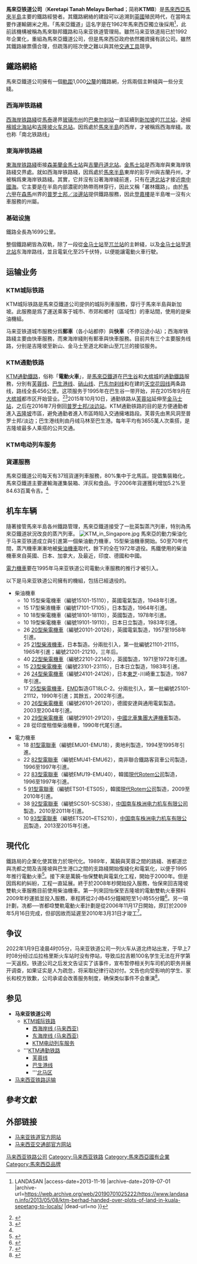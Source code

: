 {{noteTA
|G1=Railway
}}
{{expand language|en}}
{{Otheruses|subject=马来西亚的国营铁路公司|other=马来西亚的铁路运输系统|马来西亚铁路运输}}
{{Infobox company
| name = 马来亚铁道公司
| company_name_en = {{lang|ms|Keretapi Tanah Melayu Berhad}}<br />{{lang|jv|كريتاڤي تانه ملايو}}
| logo = Keretapi_Tanah_Melayu_Berhad_Logo.svg
| logo_size  = 200px
| type = [[国有企业|国有企业]]
| foundation = 1992年8月1日
| predecessor = 马来联邦铁路（1901年—1948年）<br />马来亚铁道（1948年—1992年）
| location = {{MAL}}{{KL}}
| area_served = [[马来西亚半岛|马来西亚半岛]]
| key_people = 
| industry = [[铁路运输|铁路运输]]
| revenue = 
| operating_income = 
| net_income = 
| assets = 
| owner = [[马来西亚政府|马来西亚政府]]
| num_employees    = 
| subsid = 
| footnotes = 
| homepage = http://www.ktmb.com.my/
}}
'''馬來亞铁道公司'''（'''Keretapi Tanah Melayu Berhad'''；简称'''KTMB'''）是[[馬來西亞|馬來西亞]][[馬來半島|馬來半島]]主要的鐵路經營者。其鐵路網絡的建設可以追溯到[[英國|英國]]殖民時代，在當時主要作運輸錫米之用。「馬來亞鐵道」這名字是在1962年馬來西亞獨立後採用<ref>{{Cite web |url=http://landasan.info/2013/05/08/ktm-berhad-handed-over-plots-of-land-in-kuala-sepetang-to-locals/ |title=KTM Berhad handed over plots of land in Kuala Sepetang to locals {{!}} LANDASAN<!-- Bot generated title --> |access-date=2013-11-16 |archive-date=2019-07-01 |archive-url=https://web.archive.org/web/20190701025222/https://www.landasan.info/2013/05/08/ktm-berhad-handed-over-plots-of-land-in-kuala-sepetang-to-locals/ |dead-url=no }}</ref>，此前該機構被稱為馬來聯邦鐵路和马来亚铁道管理局。雖然马来亚铁道局已於1992年企業化，重組為馬來亞鐵道公司，但是馬來西亞政府依然獨資擁有該公司。雖然其鐵路線票價合理，但疏落的班次使之難以與其他[[交通工具|交通工具]]競爭。

==鐵路網絡==
馬來亞鐵道公司擁有一個[[軌距|軌距]]1,000[[公釐|公釐]]的鐵路網，分爲兩個主幹綫與一些分支綫。
===西海岸铁路綫===
[[西海岸线_(马来西亚)|西海岸铁路綫]]從[[马来西亚|馬]][[泰国|泰]]邊界[[玻璃市|玻璃市州]]的[[巴東勿剎站|巴東勿剎站]]一直延續到[[新加坡|新加坡]]的[[兀兰站|兀兰站]]，途經[[檳城|檳城]][[北海站_(马来西亚)|北海站]]和[[吉隆坡火车总站|吉隆坡火车总站]]。因爲處於[[馬來半島|馬來半島]]的西岸，才被稱爲西海岸綫。故也称「南北铁路线」

===東海岸铁路綫===
[[东海岸线_(马来西亚)|東海岸铁路綫]]銜接[[森美蘭|森美蘭]][[金馬士站|金馬士站]]與[[吉蘭丹|吉蘭丹]][[道北站|道北站]]。[[金馬士站|金馬士站]]是西海岸與東海岸铁路綫交界處。就如西海岸铁路綫，因爲處於[[馬來半島|馬來半島]]東岸的彭亨州與吉蘭丹州，才被稱爲東海岸铁路綫。其實，它并沒有沿著海岸綫前進，只有在[[道北站|道北站]]才接近[[南中國海|南中國海]]。它主要是在半島内部濃密的熱帶雨林穿行，因此又稱「叢林鐵路」。由於[[马六甲|馬六甲]]在[[森美兰|森]][[馬六甲|馬]]州界的[[普罗士邦／淡邊站|普罗士邦／淡邊站]]提供鐵路服務，因此[[登嘉樓|登嘉樓]]是半島唯一沒有火車服務的州屬。

===基础设施===
鐵路全長為1699公里。

整個鐵路網皆為双軌，除了一段從[[金马士站|金马士站]]至[[兀兰站|兀兰站]]的主幹綫，以及[[金马士站|金马士站]]至[[道北站|道北站]]东海岸路线，並且電氣化至25千伏特，以便能讓電動火車行駛。

==运输业务==
===KTM城际铁路===
{{main|KTM城际铁路}}
KTM城际铁路是馬來亞鐵道公司提供的城际列車服務，穿行于馬來半島與新加坡。此服務是爲了運送乘客于城市、市郊和鄉村（區域性）的車站間，使用的是柴油機組。

马来亚铁道城市服務分爲'''郵車'''（各小站都停）與'''快車'''（不停沿途小站）；西海岸铁路綫主要由快車服務，而東海岸綫則有郵車與快車服務。目前共有三个主要服务线路，分别是吉隆坡至新山、金马士至道北和新山至兀兰的接驳服务。

===KTM通勤铁路===
{{main|KTM通勤铁路}}
[[KTM通勤鐵路|KTM通勤鐵路]]，俗称「'''電動火車'''」，是[[馬來亞鐵道|馬來亞鐵道]]在[[巴生谷|巴生谷]]和[[大槟城|大槟城]]的[[通勤鐵路|通勤鐵路]]服務，分別有[[芙蓉线|芙蓉线]]、[[巴生港线|巴生港线]]、[[KTM通勤铁路北马区|硝山线]]、[[KTM通勤铁路北马区|巴东勿刹线]]和在建的[[巴生谷车站列表|天空花园线]]两条路线，路线全長456公里。这项服务于1995年在巴生谷一带开始，并在2015年9月在[[大槟城|大槟城]]都市区开始营业。<ref>{{cite web |url=http://www.ktmb.com.my/images/KENYATAANMEDIARENSHUTTLEUTARA.PDF |title=KTM Berhad akan memperkenalkan perkhidmatan Tren Shuttle Komuter di Sektor Utara (KTM Berhad will introduce the Komuter Shuttle Train Service in the Northern Sector)(in Malay) |publisher=KTM Berhad |date=7 September 2015 |accessdate=11 September 2015 |deadurl=yes |archiveurl=https://web.archive.org/web/20150918234732/http://www.ktmb.com.my/images/KENYATAANMEDIARENSHUTTLEUTARA.PDF |archivedate=2015-09-18 }}</ref><ref>{{cite news |author=Audrey Dermawan |url=http://www.nst.com.my/news/2015/09/ktm-shuttle-train-service-begins-today |title=KTM shuttle train service begins today |work=New Straits Times |location=Kuala Lumpur |date=11 September 2015 |accessdate=11 September 2015 |archive-date=2020-06-21 |archive-url=https://web.archive.org/web/20200621094201/https://www.nst.com.my/news/2015/09/ktm-shuttle-train-service-begins-today |dead-url=no }}</ref>2015年10月10日，通勤铁路从[[芙蓉站|芙蓉站]]延伸至[[金马士站|金马士站]]，之后在2016年7月倒回[[普罗士邦/淡边站|普罗士邦/淡边站]]。KTM通勤铁路的目的是方便通勤者進入[[吉隆坡|吉隆坡]]市區，避免通勤者進入市區時陷入交通擁堵路段。芙蓉先由黑风洞至普罗士邦/淡边；巴生港线則由丹绒马林至巴生港。每年平均有3655萬人次乘搭，是吉隆坡最多人乘搭的公共交通。

===KTM电动列车服务===
{{main|KTM电动列车服务}}

===貨運服務===
馬來亞鐵道公司每天有37班貨運列車服務，80%集中于北馬區。提倡集裝箱化，馬來亞鐵道主要運輸海運集裝箱、洋灰和食品。于2006年貨運獲利增加5.2%至84.63百萬令吉。<ref name="Bizweek Back on track"/>

==机车车辆==
隨著接管馬來半島各州鐵路管理，馬來亞鐵道接受了一批英製蒸汽列車，特別為馬來亞鐵道狀況改良的蒸汽列車。
[[File:KTM_in_Singapore.jpg|thumb]]
馬來亞的動力柴油化于马来亚铁道成立與引進第一個柴油動力機車，15型柴油機車開始。50至70年代間，蒸汽機車漸漸地被[[柴油機車|柴油機車]]取代，餘下的全在1972年退役。馬鐵使用的柴油機車來自英國、日本、加拿大，及最近，印度、德國和中國。

[[電力機車|電力機車]]要在1995年马来亚铁道公司電動火車服務的推行才被引入。

以下是马来亚铁道公司擁有的機組，包括已經退役的。

* 柴油機車
**10 15型柴電機車（編號15101-15110），英國電氣製造，1948年引進。
**15 17型柴液機車（編號17101-17105），日本製造，1964年引進。
**10 18型柴電機車（編號18101-18110），英國製造，1978年引進。
**10 19型柴電機車（編號19101-19110），日本日立製造，1983年引進。
**26 [[马来亚铁路20型柴油机车|20型柴電機車]]（編號20101-20126），英國電氣製造，1957至1958年引進。
**25 [[马来亚铁路21型柴油机车|21型柴液機車]]，日本製造。分兩批引入，第一批編號21101-21115，1965年引進；編號21201-21210，三年后。
**40 [[马来亚铁路22型柴油机车|22型柴電機車]]（編號22101-22140），英國製造，1971至1972年引進。
**15 [[马来亚铁路23型柴油机车|23型柴電機車]]（編號23101-23115），日本日立製造，1983年引進。
**26 [[马来亚铁路24型柴油机车|24型柴電機車]]（編號24101-24126），日本[[東芝|東芝]]-川崎重工製造，1987年引進。
**17 [[马来亚铁路25型柴油机车|25型柴電機車]]，[[EMD|EMD]]製造GT18LC-2。分兩批引入，第一批編號25101-21112，1990年引進；其餘五，2002年引進。
**20 [[马来亚铁路26型柴油機車|26型柴電機車]]（編號26101-26120），德國安達與通用電氣製造。2003至2004年引進。
**20 [[马来亚铁路29型柴油機車|29型柴電機車]]（編號29101-29120），[[中國|中國]][[北車集團|北車集團]][[大連機車|大連機車]]製造。
**28 從印度租借柴油機車，1990年代尾引進。

* 電力機車
**18 [[马来亚铁路81型电力动车组|81型電聯車]]（編號EMU01-EMU18），奧地利製造，1994至1995年引進。
**22 [[马来亚铁路82型电力动车组|82型電聯車]]（編號EMU41-EMU62），南非聯合鐵路客貨車公司製造，1996至1997年引進。
**22 [[马来亚铁路83型电力动车组|83型電聯車]]（編號EMU19-EMU40），韓國[[現代Rotem|現代Rotem公司]]製造，1996至1997年引進。
**5  [[马来亚铁路91型电力动车组|91型電聯車]]（編號ETS01-ETS05），韓國[[現代Rotem|現代Rotem公司]]製造，2009至2010年引進。
**38 [[马来亚铁路92型电力动车组|92型電聯車]]（編號SCS01-SCS38），[[中国中车株洲电力机车有限公司|中国南车株洲电力机车有限公司]]製造，2010至2011年引進。
**10 [[马来亚铁路93型电力动车组|93型電聯車]]（編號ETS201~ETS210），[[中国中车株洲电力机车有限公司|中国南车株洲电力机车有限公司]]製造，2013至2015年引進。

==現代化==
鐵路局的企業化使其致力於現代化。1989年，萬饒與芙蓉之間的路綫、峇都道岔與冼都之間及吉隆坡與巴生港口之間的支路綫開始復綫化和電氣化，以便于1995年推行電動火車<ref>{{cite web |title=KTM projects introduction |url=http://www.ktmb.com.my/Section.asp?Sid=&SectionID=139 |archiveurl=https://web.archive.org/web/20080505031635/http://www.ktmb.com.my/Section.asp?Sid=&SectionID=139 |archivedate=2008-05-05 |date= |accessdate=2007-06-14 |format=html |deadurl=yes }}</ref>。接下來是萬饒-怡保雙軌與電氣化工程，開始于2000年。但是因爲和約糾紛，工程一直延展。終于於2008年杪開始投入服務，怡保來回吉隆坡雙軌火車服務目前使用柴油機車。第一列來回怡保至吉隆坡的電動雙軌火車預料2009年杪運抵並投入服務，車程將從2小時45分鐘縮短至1小時55分鐘<ref>{{cite web|title=怡至隆車程僅1小時55分‧電動雙軌火車年杪啟動|url=http://search.sinchew-i.com/node/342745?k=雙軌火車|publisher=[[星洲日報|星洲日報]]|date=|accessdate=2009-08-23|format=html|archive-date=2019-01-23|archive-url=https://web.archive.org/web/20190123102156/http://search.sinchew-i.com/node/342745?k=%E9%9B%99%E8%BB%8C%E7%81%AB%E8%BB%8A|dead-url=no}}</ref>。另一項計劃，冼都──峇都喼雙軌電動火車計劃是從2006年11月17日開始，原訂於2009年5月16日完成，但卻因故而延遲至2010年3月31日才竣工<ref>{{cite web|title=首年搭客率料達320萬人次‧愛心火車明年3月竣工|url=http://mykampung.sinchew.com.my/node/56287|publisher=[[星洲日報|星洲日報]]|date=|accessdate=2009-08-23|format=html|archive-url=https://web.archive.org/web/20090306231857/http://mykampung.sinchew.com.my/node/56287|archive-date=2009-03-06|dead-url=yes}}</ref>。
==争议==
2022年1月9日凌晨4时05分，马来亚铁道公司一列火车从道北终站出发，于早上7时08分经过瓜拉格里斯火车站时没有停站，导致瓜拉吉赖100名学生无法在开学第一天返校。铁道公司之后发文告证实了该事件，宣布暂停相关列车司机的职务并展开调查，如果证实是人为疏忽，将采取纪律行动对付。文告也向受影响的学生、家长和校方致歉，公司承诺会改善服务制度，确保类似事件不会重演<ref>{{Cite web|title=火车过站不停无法上学 铁道公司向百名学生致歉|url=https://www.orientaldaily.com.my/news/central/2022/01/09/460930|access-date=2022-01-09|date=2022-01-09|work=東方網 馬來西亞東方日報|language=zh-Hans}}</ref>。

== 参见 ==
* '''马来亚铁道公司'''
** [[KTM城际铁路|KTM城际铁路]]
*** [[西海岸线_(马来西亚)|西海岸线 (马来西亚)]]
*** [[东海岸线_(马来西亚)|东海岸线 (马来西亚)]]
*** [[KTM电动列车服务|KTM电动列车服务]]
** '''[[KTM通勤铁路|KTM通勤铁路]]
*** [[芙蓉线|芙蓉线]]
*** [[巴生港线|巴生港线]]
*** '''[[KTM通勤铁路北马区|北马区]]
* [[马来西亚铁路运输|马来西亚铁路运输]]

==參考文獻==
{{Reflist}}

==外部链接==
{{commons category|Keretapi Tanah Melayu}}
*[http://www.ktmb.com.my/ 马来亚铁道官方网站]{{Wayback|url=http://www.ktmb.com.my/ |date=20160114221824 }}
*[http://www.mot.gov.my/ 马来西亚交通部官方网站] {{Wayback|url=http://www.mot.gov.my/ |date=20110614141148 }}

{{马来西亚铁路运输}}

[[Category:马来西亚铁路公司|]]
[[Category:马来西亚铁路|Category:马来西亚铁路]]
[[Category:馬來西亞國有企業|Category:馬來西亞國有企業]]
[[Category:馬來西亞品牌|Category:馬來西亞品牌]]